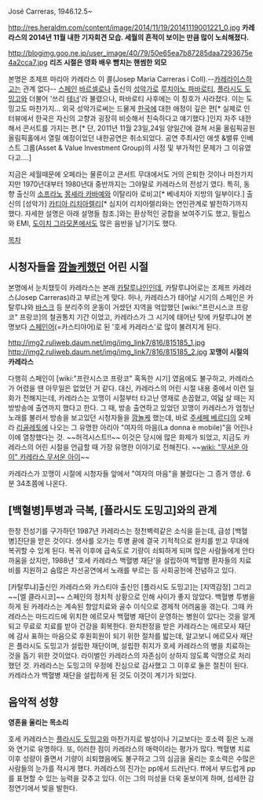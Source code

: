 José Carreras, 1946.12.5~

http://res.heraldm.com/content/image/2014/11/19/20141119001221_0.jpg
'''카레라스의 2014년 11월 내한 기자회견 모습. 세월의 흔적이 보이는 만큼 많이 노쇠해졌다.'''

http://blogimg.goo.ne.jp/user_image/40/79/50e65ea7b87285daa7293675e4a2cca7.jpg
'''리즈 시절은 영화 배우 뺨치는 핸썸한 외모'''

본명은 조제프 마리아 카레라스 이 콜(Josep Maria Carreras i Coll).--[[카레라이스]]하고는 관계 없다-- [[스페인]] [[바르셀로나]] 출신의 [[성악가]]로 [[루치아노 파바로티]], [[플라시도 도밍고]]와 더불어 '쓰리 [[테너]]'라 불렸으나, 파바로티 사후에는 이 칭호가 사라졌다. 이는 도밍고도 마찬가지...
외국 성악가로써는 드물게 [[한국]]에 대한 애정이 깊은 편[* 실제로 인터뷰에서 한국은 자신의 고향과 굉장히 비슷해서 친숙하다고 얘기했다.]인지 자주 내한해서 콘서트를 가지는 편.[* 단, 2011년 11월 23일,24일 양일간에 걸쳐 서울 올림픽공원 올림픽홀에서 열릴 예정이었던 내한공연은 취소되었다. 공연 주최사인 애셋 &밸류 인베스트 그룹(Asset & Value Investment Group)의 사정 및 부가적인 문제가 그 이유였다고....]

지금은 세월때문에 오페라는 물론이고 콘서트 무대에서도 거의 은퇴한 것이나 마찬가지지만 1970년대부터 1980년대 중반까지는 그야말로 카레라스의 전성기 였다. 특히, 동향 출신의 [[소프라노]] [[몽셰라 카바예]]와 이탈리아 로비고[* 베네치아 지방의 일부이다.] 출신의 [성악가] [[카티아 리치아렐리]][* 심지어 리치아렐리와는 연인관계로 발전하기까지 했다. 자세한 설명은 아래 설명들 참조.]와는 환상적인 궁합을 보여주기도 했고, 필립스와 EMI, [[도이치 그라모폰]]에서도 많은 음반을 남기기도 했다.


[[목차]]
== 시청자들을 [[깜놀]]케했던 어린 시절 ==
본명에서 눈치챘듯이 카레라스는 본래 [[카탈루냐]]인인데, 카탈루냐어로는 조제프 카레라스(Josep Carreras)라고 부르는게 맞다. 허나, 카레라스가 태어날 시기의 스페인은 카탈루냐와 [[바스크]] 등 분리주의 운동이 거셌던 지역을 억압했던 [wiki:"프란시스코 프랑코" 프랑코]의 철권통치 기간 이었고, 카레라스가 그 시기에 태어난 탓에 카탈루냐어 본명보다 [[스페인어]](=카스티야어)로 된 '호세 카레라스'로 많이 불려지게 된다.

http://img2.ruliweb.daum.net/img/img_link7/816/815185_1.jpg
http://img2.ruliweb.daum.net/img/img_link7/816/815185_2.jpg
'''꼬맹이 시절의 카레라스'''

다행히 스페인이 [wiki:"프란시스코 프랑코" 혹독한 시기] 였음에도 불구하고, 카레라스가 어렸을 땐 아무일은 없었던 거 같다. 대신, 카레라스의 어린 시절 내용 중에서 이런 일화가 전해지는데, 카레라스는 꼬맹이 시절부터 타고난 영재로 손꼽혔고, 여덟 살 때는 지방방송에 출연까지 했다고 한다. 그 때, 방송 출연하고 있었던 꼬맹이 카레라스가 엄청난 노래를 불러서 방송을 보고있던 시청자들을 [[깜놀]]케 했는데, 바로 [[주세페 베르디]]의 오페라 [[리골레토]]에 나오는 그 유명한 아리아 "여자의 마음(La donna è mobile)"을 어린나이에 열창했다는 것. ~~허걱시스트!!~~ 이것은 당시에 많은 화제가 되었고, 지금도 카레라스의 어린 시절을 언급할 때 가장 유명한 이야기로 전해진다. ~~[[wiki: "무서운 아이" 카레라스 무서운 아이]]~~

{{{#!html
<object width="420" height="315"><param name="movie" value="http://www.youtube.com/v/7GGOr-K16sw?version=3&amp;hl=ko_KR"></param><param name="allowFullScreen" value="true"></param><param name="allowscriptaccess" value="always"></param><embed src="http://www.youtube.com/v/7GGOr-K16sw?version=3&amp;hl=ko_KR" type="application/x-shockwave-flash" width="420" height="315" allowscriptaccess="always" allowfullscreen="true"></embed></object>}}}
카레라스가 꼬맹이 시절에 시청자들 앞에서 "여자의 마음"을 불렀다는 그 증거 영상. 6분 34초쯤에 나온다.

== [백혈병]투병과 극복, [플라시도 도밍고]와의 관계 ==

한창 전성기를 구가하던 1987년 카레라스는 정천벽력같은 소식을 듣는데, 급성 [백혈병]진단을 받은 것이다. 생사를 오가는 투병 끝에 결국 기적적으로 완치를 받고 무대에 복귀할 수 있게 된다. 복귀 이후에 급속도로 기량이 쇠퇴하게 되며 많은 사람들에게 안타까움을 샀지만, 1988년 '호세 카레라스 백혈병 재단'을 설립하여 백혈병 환자들의 치료비를 지원하고 숨많은 자선공연에서 노래를 부르는 등 사회공헌에 전념하고 있다. 

[카탈루냐]출신인 카레라스와 카스티야 출신인 [플라시도 도밍고]는 [지역감정] 그리고 ~~[엘 클라시코]~~ 스페인의 정치적 상황으로 인해 사이가 좋지 않았다. 백혈병 투병을 하게 된 카레라스는 계속된 항암치료와 골수 이식으로 경제적 어려움을 겪는다. 그때 카레라스는 마드리드에 위치한 에르모사 백혈병 재단이 운영하는 병원이 있다는 것을 알게 되고 무료로 치료를 받아 건강을 회복한다. 완치판정을 받은 카레라스는 에르모사 재단에 감사 표하는 마음으로 후원회원이 되기 위한 절차를 밟는데, 알고보니 에르모사 재단은 플라시도 도밍고가 설립한 재단이며, 설립한 취지가 호세 카레라스의 병을 치료하는 것을 돕기 위한 것이었다. 라이벌인 카레라스의 자존심이 상하지 않도록 익명으로 처리했던 것. 카레라스는 도밍고의 우정에 진심으로 감사했고 그 이후로 둘은 절친이 된다. 카레라스가 백혈병 재단을 설립하게 된 것도 이것이 계기가 되었다. 

== 음악적 성향 ==
'''영혼을 울리는 목소리'''

호세 카레라스는 [[플라시도 도밍고]]와 마찬가지로 발성이나 기교보다는 호소력 짙은 노래와 연기로 유명하다. 또, 이러한 점이 카레라스의 매력이라는 평가가 많다. 백혈병 치료 이후 성량이 줄면서 기량이 쇠퇴했음에도 불구하고 그의 심금을 울리는 호소력은 수많은 사람들의 눈가를 적시게 했다. 카레라스의 진가는 pp에서 드러난다. ff에서 부드럽게 pp를 표현할 수 있는 능력을 갖추고 있다. 이는 그의 미성을 더욱 돋보이게 하며, 섬세한 감정연기에서 빛을 발한다.
